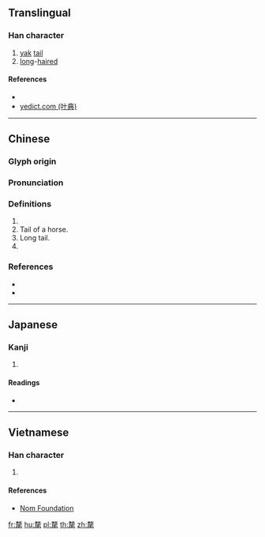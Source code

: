 {{also|牦|犛}}
==Translingual==

===Han character===
{{Han char|rn=82|rad=毛|as=11|sn=15|four=47714|canj=JKMHU|ids=⿸𠩺毛}}

# [[yak]] [[tail]]
# [[long]]-[[hair]]ed

====References====
* {{Han ref|kx=0595.460|dkj=16952|dj=0987.230|hdz=32004.070|uh=6C02|ud=27650|bh=E5F8|bd=58872}}
*[http://yedict.com/htm/6C/6C02.htm yedict.com (叶典)]

----

==Chinese==
{{zh-forms|s=牦}}

===Glyph origin===
{{Han etym}}

===Pronunciation===
{{zh-pron
|m=lí,máo
|c=lei4,mou4
|mc=y
|oc=y
|ma=
|cat=n,a
}}

===Definitions===
{{zh-hanzi}}

# {{zh-alt-form|犛}}
# Tail of a horse.
# Long tail.
# {{zh-alt-form|斄}}

===References===
* {{R:twedu|B01993}}
* {{R:yue:Hanzi}}

----

==Japanese==

===Kanji===
{{ja-kanji|grade=|rs=毛11}}

# {{defn|lang=ja|sort=毛11}}

====Readings====
* {{ja-readings|on=[[り]] (ri), [[ぼう]] (bō), [[もう]] (mō), [[らい]] (rai)|kun=}}

----

==Vietnamese==

===Han character===
{{vi-readings|rs=毛11| hanviet = [[li]], [[ly]], [[mao]]}}

# {{defn|lang=vi|sort=毛11}}

====References====
*[http://nomfoundation.org/common/nom_details.php?codepoint=6c02 Nom Foundation]

[[fr:氂]]
[[hu:氂]]
[[pl:氂]]
[[th:氂]]
[[zh:氂]]